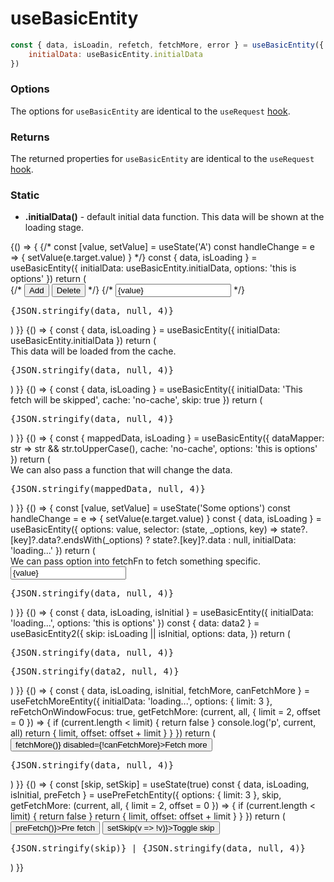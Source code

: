 
<Meta title="Development/Playground"/>

# useBasicEntity

```js
const { data, isLoadin, refetch, fetchMore, error } = useBasicEntity({
    initialData: useBasicEntity.initialData
})
```

### Options

The options for `useBasicEntity` are identical to the `useRequest` [hook](/?path=/docs/hooks-useRequest--page).

### Returns

The returned properties for `useBasicEntity` are identical to the `useRequest` [hook](/?path=/docs/hooks-useRequest--page).

### Static

* **.initialData()** - default initial data function. This data will be shown at the loading stage.

<Canvas>
    <Story name="initialData">
        {() => {
            {/* const [value, setValue] = useState('A')
            const handleChange = e => {
                setValue(e.target.value)
            } */}
            const { data, isLoading } = useBasicEntity({
                initialData: useBasicEntity.initialData,
                options: 'this is options'
            })
            return (
                <div>
                    {/* <button type="button" onClick={handleAdd}>Add</button>
                    <button type="button" onClick={handleDelete}>Delete</button> */}
                    {/* <input value={value} onChange={handleChange} /> */}
                    <pre>{JSON.stringify(data, null, 4)}</pre>
                </div>
            )
        }}
    </Story>
</Canvas>

<Canvas>
    <Story name="loading from the cache">
        {() => {
            const { data, isLoading } = useBasicEntity({
                initialData: useBasicEntity.initialData
            })
            return (
                <div>
                    This data will be loaded from the cache.
                    <pre>{JSON.stringify(data, null, 4)}</pre>
                </div>
            )
        }}
    </Story>
</Canvas>

<Canvas>
    <Story name="skip">
        {() => {
            const { data, isLoading } = useBasicEntity({
                initialData: 'This fetch will be skipped',
                cache: 'no-cache',
                skip: true
            })
            return (
                <div>
                    <pre>{JSON.stringify(data, null, 4)}</pre>
                </div>
            )
        }}
    </Story>
</Canvas>

<Canvas>
    <Story name="dataMapper">
        {() => {
            const { mappedData, isLoading } = useBasicEntity({
                dataMapper: str => str && str.toUpperCase(),
                cache: 'no-cache',
                options: 'this is options'
            })
            return (
                <div>
                    We can also pass a function that will change the data. 
                    <pre>{JSON.stringify(mappedData, null, 4)}</pre>
                </div>
            )
        }}
    </Story>
</Canvas>

<Canvas>
    <Story name="options">
        {() => {
            const [value, setValue] = useState('Some options')
            const handleChange = e => {
                setValue(e.target.value)
            }
            const { data, isLoading } = useBasicEntity({
                options: value,
                selector: (state, _options, key) => state?.[key]?.data?.endsWith(_options) ? state?.[key]?.data : null,
                initialData: 'loading...'
            })
            return (
                <div>
                    We can pass option into fetchFn to fetch something specific.
                    <input value={value} onChange={handleChange} />
                    <pre>{JSON.stringify(data, null, 4)}</pre>
                </div>
            )
        }}
    </Story>
</Canvas>

<Canvas>
    <Story name="dependent entitites">
        {() => {
            const { data, isLoading, isInitial } = useBasicEntity({
                initialData: 'loading...',
                options: 'this is options'
            })
            const { data: data2 } = useBasicEntity2({
                skip: isLoading || isInitial,
                options: data,
            })
            return (
                <div>
                    <pre>{JSON.stringify(data, null, 4)}</pre>
                    <pre>{JSON.stringify(data2, null, 4)}</pre>
                </div>
            )
        }}
    </Story>
</Canvas>

<Canvas>
    <Story name="fetchMore">
        {() => {
            const { data, isLoading, isInitial, fetchMore, canFetchMore } = useFetchMoreEntity({
                initialData: 'loading...',
                options: {
                    limit: 3
                },
                reFetchOnWindowFocus: true,
                getFetchMore: (current, all, { limit = 2, offset = 0 }) => {
                    if (current.length < limit) {
                        return false
                    }
                    console.log('p', current, all)
                    return {
                        limit,
                        offset: offset + limit
                    }
                }
            })
            return (
                <div>
                    <button type="button" onClick={() => fetchMore()} disabled={!canFetchMore}>Fetch more</button>
                    <pre>{JSON.stringify(data, null, 4)}</pre>
                </div>
            )
        }}
    </Story>
</Canvas>

<Canvas>
    <Story name="preFetch">
        {() => {
            const [skip, setSkip] = useState(true)
            const { data, isLoading, isInitial, preFetch } = usePreFetchEntity({
                options: {
                    limit: 3
                },
                skip,
                getFetchMore: (current, all, { limit = 2, offset = 0 }) => {
                    if (current.length < limit) {
                        return false
                    }
                    return {
                        limit,
                        offset: offset + limit
                    }
                }
            })
            return (
                <div>
                    <button type="button" onClick={() => preFetch()}>Pre fetch</button>
                    <button type="button" onClick={() => setSkip(v => !v)}>Toggle skip</button>
                    <pre>{JSON.stringify(skip)} | {JSON.stringify(data, null, 4)}</pre>
                </div>
            )
        }}
    </Story>
</Canvas>
